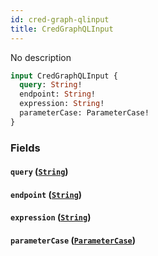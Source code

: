 ```yaml
---
id: cred-graph-qlinput
title: CredGraphQLInput
---
```



No description

```graphql
input CredGraphQLInput {
  query: String!
  endpoint: String!
  expression: String!
  parameterCase: ParameterCase!
}
```


### Fields

#### `query` ([`String`](../../references/scalars/string))




#### `endpoint` ([`String`](../../references/scalars/string))




#### `expression` ([`String`](../../references/scalars/string))




#### `parameterCase` ([`ParameterCase`](../../references/enums/parameter-case))






